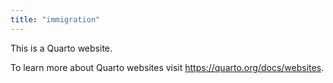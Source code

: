 ```yaml
---
title: "immigration"
---
```


This is a Quarto website.

To learn more about Quarto websites visit <https://quarto.org/docs/websites>.
